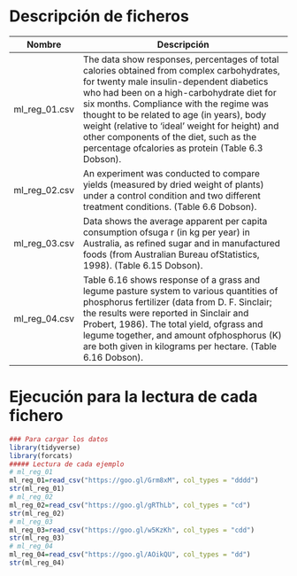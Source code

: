 # Descripción de ficheros

Nombre             | Descripción
-------------------|------------------------------------------------------------
ml_reg_01.csv       |   The data show responses, percentages of total calories obtained from complex carbohydrates, for twenty male insulin-dependent diabetics who had been on a high-carbohydrate diet for six months. Compliance with the regime was thought to be related to age (in years), body weight (relative to ‘ideal’ weight for height) and other components of the diet, such as the percentage ofcalories as protein (Table 6.3 Dobson).
ml_reg_02.csv       |   An experiment was conducted to compare yields (measured by dried weight of plants) under a control condition and two different treatment conditions. (Table 6.6 Dobson).
ml_reg_03.csv       |   Data shows the average apparent per capita consumption ofsuga r (in kg per year) in Australia, as refined sugar and in manufactured foods (from Australian Bureau ofStatistics, 1998). (Table 6.15 Dobson).
ml_reg_04.csv       |  Table 6.16 shows response of a grass and legume pasture system to various quantities of phosphorus fertilizer (data from D. F. Sinclair; the results were reported in Sinclair and Probert, 1986). The total yield, ofgrass and legume together, and amount ofphosphorus (K) are both given in kilograms per hectare. (Table 6.16 Dobson).

# Ejecución para la lectura de cada fichero

```r
### Para cargar los datos
library(tidyverse)
library(forcats)
##### Lectura de cada ejemplo
# ml_reg_01
ml_reg_01=read_csv("https://goo.gl/Grm8xM", col_types = "dddd")
str(ml_reg_01)
# ml_reg_02
ml_reg_02=read_csv("https://goo.gl/gRThLb", col_types = "cd")
str(ml_reg_02)
# ml_reg_03
ml_reg_03=read_csv("https://goo.gl/w5KzKh", col_types = "cdd")
str(ml_reg_03)
# ml_reg_04
ml_reg_04=read_csv("https://goo.gl/AOikQU", col_types = "dd")
str(ml_reg_04)
```
